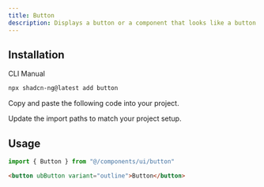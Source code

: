 ```yaml
---
title: Button
description: Displays a button or a component that looks like a button.
---
```


<ComponentPreview name="button-demo" />

## Installation

<CodeTabs>

<TabsList>
  <TabsTrigger value="cli">CLI</TabsTrigger>
  <TabsTrigger value="manual">Manual</TabsTrigger>
</TabsList>
<TabsContent value="cli">

```bash
npx shadcn-ng@latest add button
```

</TabsContent>

<TabsContent value="manual">

<Steps>

<Step>Copy and paste the following code into your project.</Step>

<ComponentSource name="button" title="components/ui/button.ts" />

<Step>Update the import paths to match your project setup.</Step>

</Steps>

</TabsContent>

</CodeTabs>

## Usage

```ts
import { Button } from "@/components/ui/button"
```

```html
<button ubButton variant="outline">Button</button>
```
